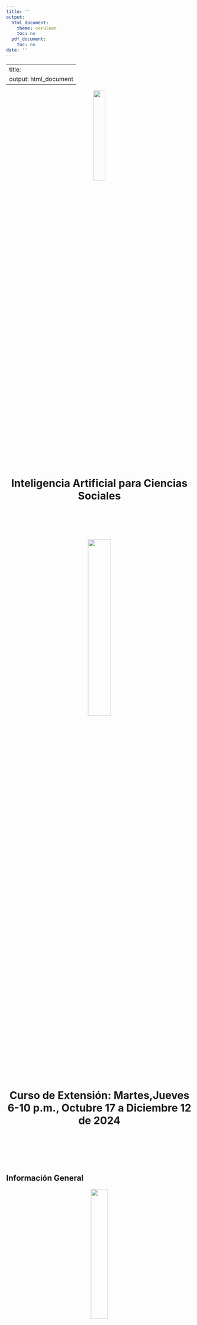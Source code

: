 ---
title: ''
output:
  html_document:
    theme: cerulean
    toc: no
  pdf_document:
    toc: no
date: ''
---

<style type="text/css">
.main-container {
  max-width: 1800px;
  margin-left: 100px;
  margin-right: auto;
}
</style>

---
title: <center>   </center>
output: html_document
---


<center> ![](https://www.dropbox.com/scl/fi/p5ll2q3jiwci7c1879bbg/LogoUnal.PNG?rlkey=y9pwx183m5cfrq5kmknrmvd70&dl=1){width=25%} </center> <br>

<center> <h1>  Inteligencia  Artificial  para Ciencias Sociales </h1> </center>

<br> </br>
<br> </br>


<center> ![](https://www.dropbox.com/scl/fi/yxo9qhr7xpnxuek9x63q2/arn.gif?rlkey=avsigxwm9ls38cdrnx2xl03tw&dl=1){width=35%} </center>

<br> </br>
<br> </br>

<center> <h1> Curso de Extensión: Martes,Jueves 6-10 p.m., Octubre 17 a Diciembre 12 de 2024</h1> </center>

<br> </br>
<br> </br>

#  {.tabset .tabset-pills}




## Información General

<center> ![](https://www.dropbox.com/scl/fi/541hi9r1sgtlqfqf94kx1/AI.jpeg?rlkey=959jbs2u5z5f0gne7fbwfjkm8&dl=1){width=30%} </center>


<br></br>



Capacitar a profesionales de diversas áreas en los
fundamentos esenciales de la Inteligencia Artificial (IA),
proporcionándoles los conocimientos necesarios para
comprender, aplicar y desarrollar proyectos básicos de IA en
entornos empresariales y sociales. Se les capacitará en la
disciplina de Ingeniería de Prompts, proporcionándoles las
habilidades necesarias para diseñar, optimizar y aplicar
estrategias efectivas en la generación de lenguaje mediante
modelos de procesamiento de texto, con un enfoque
práctico y aplicado














<br></br>
<center> ![](https://www.dropbox.com/s/og3turchwul5by3/Semana2.png?dl=1){width=15%} </center>

 <br></br>
 
## Profesor
 

<br></br>
<center> ![](https://www.dropbox.com/s/n1gbhe6v164d8pl/Foto2022.png?dl=1){width=30%} </center>

<br></br>



#### [M.Sc., Alfonso Meléndez Profesor Titular,Escuela Col de Ingeniería](http://profesores.is.escuelaing.edu.co/~amelendez/HojaDeVida/HojaDeVida.html)

<br></br>
<center> ![](https://www.dropbox.com/s/m35v28xmaqowmnc/ClimateChange.jpg?dl=1){width=30%} </center>
 <br></br>
 
 
 
 
 
<br></br>

<br></br>

<br></br>

<br></br>

## Cronograma Semanal

<br></br>


<br> </br>
<td>


</td>

<table border="1">
 <tr> 
    <th> </th>
    <th>Descripción</th>
    <th>Diapositivas</th>
    <th> Talleres</th>
    <th> Material Adicional</th>
  </tr>
  
 <tr>
    
<th>Módulo1 : 17 al 29 de Octubre </th>
    
 <td> ** IA Generativa e IA Clásica** <br></br>
      1. ¿Qué es la AI Generativa? <br>
      2. ¿Qué es el Chat Gpt?<br>
      3. Historia de los ChatBots <br>
      4. Ejemplos de Interacciones <br>
      5. Qué es la IA <br>
      6. Historia de la IA <br>
 </td>
    
<td>
Sesión 1: IA Generativa <br><br>
 [Slides ¿Qué es la IA Generativa?](https://www.dropbox.com/scl/fi/8ojsz74z3kzemfd5orvx3/0.-GenerativeAIInaNutshellEspa-ol.pptx?rlkey=2bxd0az4joa36wuee5xya6c2q&dl=1)<br>
 [Slides ¿Qué es el ChatGpt?](https://www.dropbox.com/scl/fi/ag6k6xo3x0prgkr6cikof/1.-WhatIsChatGptEsp.pptx?rlkey=6twrl8mcdku2x46cs1zw31gtu&dl=1)<br>
  [Slides: Limitaciones de ChatGpt](https://www.dropbox.com/scl/fi/0jzeo5e766n2lpjcm0jid/2.-LimitationsChatGptEsp.pptx?rlkey=9lx7caodhl7p1fy92qyiqa7fp&dl=1)<br><br>
  [1. IA Generativa para Todos](https://www.dropbox.com/scl/fi/m90ab28jauq62obydacm3/W1Esp.pptx?rlkey=z03z7ylpuy9p8l0k46d2spv3f&dl=1)<br>
  [2. IA generativa y apps de Software](https://www.dropbox.com/scl/fi/l5qscqidfpr7xt0jza132/W2Esp.pptx?rlkey=7hjmnbuvzaq0t0wllbvzom9sm&dl=1)<br>
  [3. La Ia Generativa y los negocios](https://www.dropbox.com/scl/fi/p44qjb2cgrii3emqsz7gh/W3Esp.pptx?rlkey=httka4buqk0sj74aikpv8h2ht&dl=1)<br>
  
 Sesión 2: Historia de los ChatBots<br><br>
 [Slides : Historia de los ChatBots 1](https://www.dropbox.com/scl/fi/fkx49ps02sikll0a03jzi/ClassicalSlidesEsp.pptx?rlkey=ls31b50jihivky920jp9c4c3v&dl=1)<br>
 [Slides : Historia de los ChatBots 2](https://www.dropbox.com/scl/fi/ox1uiysiiv2mhxsbskw99/EvolutionModernSlidesEsp.pptx?rlkey=3tb3ys1ts1jx3jshcr9qb36xl&dl=1)<br>
 
 Sesión 3: Taller ChatGpt y Chatbots Multimedia <br><br>
 [Slides: Ejemplos de Interacción](https://www.dropbox.com/scl/fi/da7zrxohk411oityq7w90/Ejemplos-Claves-ChatGpt.pptx?rlkey=jcsuxb6ghtjqfyp0cok3ru90b&dl=1)<br>
 [¡¡ Nuevo!! Slides : Chatbots Multimedia](https://www.dropbox.com/scl/fi/jwmvaaltxglhmltct86lq/ChatBots-Multimedia.pptx?rlkey=3hr634xkjfxp4bz9ppq01p8ns&dl=1)<br>
 
 Sesión 4:Aspectos éticos de la IA Generativa <br><br>
   [ Slides: La Ia y la Sociedad](https://www.dropbox.com/scl/fi/l0b9p3ukqiijbgo34v78w/W4Esp.pptx?rlkey=k1uk3z3polpxj0uchea5zzgi4&dl=1)<br>

  Sesión 5 ¿Qué es la IA? <br><br>
  [1. Qué es la IA?](https://www.dropbox.com/scl/fi/zwb3cfyqq654ja0knl508/W1Esp.pptx?rlkey=xxmauo2ec3yum8jlld46l50x3&dl=1)<br>
  [2, Construyendo Proyectos IA](https://www.dropbox.com/scl/fi/kewwsws0u3c8qnj2e3u1b/W2Esp.pptx?rlkey=5u36896j76kgh4adr4jzjpy5c&dl=1)<br>
  [3. Construyendo la IA en su empresa](https://www.dropbox.com/scl/fi/5wjyador3czia24whp9bk/W3Esp.pptx?rlkey=li1j1rfztd2zi8f0nm5jlar5j&dl=1)<br>
  
  Sesión 6:Historia de la IA <br><br>
</td>

<td>  
[Taller Alvarado](https://www.dropbox.com/scl/fi/i2iu0qnvkv75uxt8vb60h/1.-Alvarado-10-Actividades.docx?rlkey=zsxsmr07l6jbaxuqgsfemialr&dl=1)<br>
[Documentos Para Taller](https://www.dropbox.com/scl/fi/wvp2nhdukm77axk6b263r/Docs.zip?rlkey=qn4fljgo6kbatbps8gwww0x2z&dl=1)<br>
[Taller Texto Imagen](https://www.dropbox.com/scl/fi/8hk0oqktzlgom84bx4fee/Crea-una-historia-corta-inspirada-en-esta-imagen.docx?rlkey=fbnv2td5thn031zkun4kswq2b&dl=1)<br>

</td>
       
 <td> Videos: <br>
 [Video Oficial ChatGpt OpenAI](https://www.youtube.com/watch?v=DQacCB9tDaw&t=1256s)<br>
   [Generative AI in a Nutshell](https://www.youtube.com/watch?v=2IK3DFHRFfw&t=39s) <br>
   [3Blue1Brown Visual  But what is a Gpt Intro to Transformers](https://www.youtube.com/watch?v=wjZofJX0v4M&t=819s) <br>
  [3Blue1Brown But What is a Neural Network](https://www.youtube.com/watch?v=aircAruvnKk&t=9s) <br> <br>
  2. Otros <br>   
  [ 1. ¿Qué puedes hacer con Gpt4?   ](https://www.youtube.com/watch?v=oc6RV5c1yd0) <br>
  [  2. Transformers Explained ](https://www.youtube.com/watch?v=SZorAJ4I-sA)
  [3. Iroduction to Generative AI](https://www.youtube.com/watch?v=G2fqAlgmoPo) <br> <br>
    Artículos: <br>
    [Historia ChatGpt wired](https://es.wired.com/articulos/openai-y-todos-los-lideres-en-inteligencia-artificial)<br>
    [OpenAi Gpt](https://openai.com/index/gpt-4-research/)<br>
    [What is ChatGpt doing...](https://writings.stephenwolfram.com/2023/02/what-is-chatgpt-doing-and-why-does-it-work/)<br>
    [Data Analysis in chatgpt](https://openai.com/index/improvements-to-data-analysis-in-chatgpt/)<br>
    [Historia de attention is all you need](https://es.wired.com/articulos/como-ocho-empleados-de-google-inventaron-la-inteligencia-artificial-moderna)
    
  
 </td>
 
 </tr>
 
 
 <tr>  
    <th>31 de Octubre al 12 de Noviembre </th>
    <td>Fundamentos del Aprendizaje de Máquina</td>
    
<td>
    
        
  </td>
  
  <td>
        </td>
        
<td>>
 </td>
 
 </tr>
 
 <tr>
     <th>14 de Noviembre a 26 de Noviembre</th>
    <td>Aplicaiones Prácticas de la Inteligencia Artificial</td>
    
<td>
    
        
  </td>
  
  <td>
        </td>
        
<td>>
 </td>
  </tr>
  
  
   <tr>
    <th>28 de Noviembre a 12 de Diciembre </th>
    <td>Desarrollo e Implementación de Proyectos de IA </td>
    
    <td>  
       </td>
    
<td>
        </td>
        
 <td>
 
    
  </td>
  
  </tr>
 
 
</table>

<br> </br>
<br> </br>

<br> </br>

<br> </br>






 
## Libros


<center>  ![](https://www.dropbox.com/scl/fi/lgknffqxy6r6y1n4zrjzs/2.-LibroChat.png?rlkey=4w81mxfhwgk6vpffai5bqj2gt&dl=1){width=40%}  </center>

[Stephen Wolfram - What Is ChatGPT Doing](https://www.dropbox.com/scl/fi/3wr8olnytzyeff1hzlltr/Stephen-Wolfram-What-Is-ChatGPT-Doing-_.-and-Why-Does-It-Work_-Wolfram-Media-Inc.-2023.pdf?rlkey=bhg2fdshy0w1ooein9scg6ceg&dl=1)


<br></br>
<br></br>



<br></br>

<br></br>





## Artículos

<center> ![](https://www.dropbox.com/scl/fi/nsuq5vpn6i9abafwrw82d/3.-Articulos-Chatgpt.png?rlkey=iupt997vc456f4qas5gqtqsyq&dl=1){width=40%} </center>

 [OpenAi Gpt](https://openai.com/index/gpt-4-research/)
 [Resnick Ai Opprtunities](https://mit-genai.pubpub.org/pub/gj6eod3e/release/2?from=10915&to=11045)


## Cursos en Línea


[Hinton Couse Machine Learning](https://www.youtube.com/playlist?list=PLoRl3Ht4JOcdU872GhiYWf6jwrk_SNhz9)

[Ml Course SimpliLearn](https://www.youtube.com/watch?v=rnEEHT9-c5I)

[Mustafa ML Course](https://www.youtube.com/watch?v=mbyG85GZ0PI)

[Pytorch Course Dlearning](https://github.com/mrdbourke/pytorch-deep-learning)

[SimpliLearn 11 hours](https://www.youtube.com/live/JonnQuQDThc)
<center>  ![](https://www.dropbox.com/scl/fi/wmo5a4k00xvzecnlq09lt/4.-Curso-ChatGpt.png?rlkey=ter3spaj318o4qghq4ui40pty&dl=1){width=40%}  </center>


[Curso Stanford AI](https://www.youtube.com/watch?v=J8Eh7RqggsU&list=PLoROMvodv4rO1NB9TD4iUZ3qghGEGtqNX)]

[John Mcculloch, Introduction to Social Media Analytics](https://www.youtube.com/watch?v=5Hw1OmWOLA8&list=PLnMaaCilahfY6aBe6UFJJsZ_xvYscPJiW&index=1)

<br></br>
<br></br>

<br></br>

<br></br>



## Videos


<center>  ![](https://www.dropbox.com/scl/fi/ma38u1l9na3o87ypo41py/5.-Videos-ChatGpt.png?rlkey=6ddj6k3492aczfpgnm4es57j6&dl=1){width=40%}  </center>




1.  [Mitchell Why AI is harder than we think](https://www.youtube.com/watch?v=agzjHT92ZcU)

[Mustafa Suleyman, What is the AI anyway](https://youtu.be/KKNCiRWd_j0?si=OaIpZtLs_KBnaBM-)

[Rodney Brooks , Generative AI Shaping the Future](https://www.youtube.com/watch?v=pgrzEHJTPPM&t=2430s)

[Francois Chollet LLMs wont lead to AGI](https://www.youtube.com/watch?v=UakqL6Pj9xo&t=840s)

[3Blue1Brown Transformers](https://www.youtube.com/watch?v=wjZofJX0v4M&t=187s)

[Mustafa suleyman What is Ai](https://www.youtube.com/watch?v=KKNCiRWd_j0)

[Sanja, Geoffrey Hinton | On working with Ilya, choosing problems, and the power of intuition](https://www.youtube.com/watch?v=n4IQOBka8bc)

[6 years ago, ignoring name of the field!!!](https://www.youtube.com/watch?v=zl99IZvW7rE&t=300s)

[Bloomberg. This Canadian Genius Created Modern AI](https://www.youtube.com/watch?v=l9RWTMNnvi4)

[Prof. Geoffrey Hinton - "Will digital intelligence replace biological intelligence?" Romanes Lecture](https://www.youtube.com/watch?v=N1TEjTeQeg0)

 
<br> </br>

<br> </br>

<br> </br>


## Enlaces de Internet


<center> ![](https://www.dropbox.com/scl/fi/gcizljzg3urw96qh9bkj2/6.-Enlaces-ChatGpt.png?rlkey=qrfxif60396l13a4fzqzuitc5&dl=1){width=50%} </center>


### Actividades Interactivas

 ¡¡¡¡ New Complexity Explorables !!!!!! (Nicky case ):<br>


<br><br><br><br>

### Páginas Web


[Social Networks in Movies](https://moviegalaxies.com/)



<br></br> <br></br>


<br></br><br></br><br></br>
<br></br><br></br><br></br>




